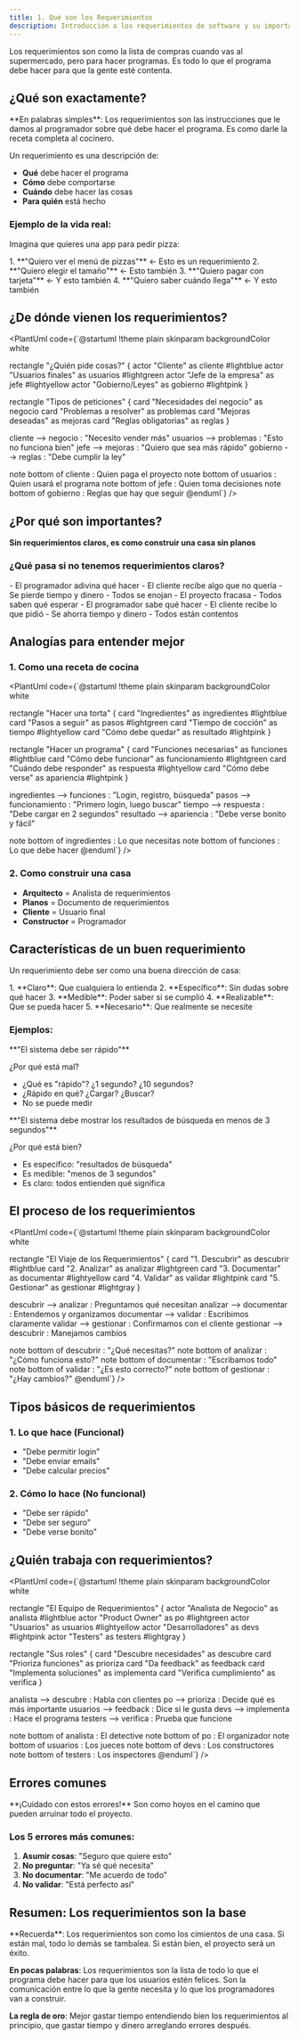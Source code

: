```yaml
---
title: 1. Qué son los Requerimientos
description: Introducción a los requerimientos de software y su importancia en el desarrollo
---
```




Los requerimientos son como la lista de compras cuando vas al supermercado, pero para hacer programas. Es todo lo que el programa debe hacer para que la gente esté contenta.

## ¿Qué son exactamente?

<Aside type="tip">
**En palabras simples**: Los requerimientos son las instrucciones que le damos al programador sobre qué debe hacer el programa. Es como darle la receta completa al cocinero.
</Aside>

Un requerimiento es una descripción de:
- **Qué** debe hacer el programa
- **Cómo** debe comportarse
- **Cuándo** debe hacer las cosas
- **Para quién** está hecho

### Ejemplo de la vida real:

Imagina que quieres una app para pedir pizza:

<Steps>
1. **"Quiero ver el menú de pizzas"** ← Esto es un requerimiento
2. **"Quiero elegir el tamaño"** ← Esto también
3. **"Quiero pagar con tarjeta"** ← Y esto también
4. **"Quiero saber cuándo llega"** ← Y esto también
</Steps>

## ¿De dónde vienen los requerimientos?

<PlantUml code={`@startuml
!theme plain
skinparam backgroundColor white

rectangle "¿Quién pide cosas?" {
  actor "Cliente" as cliente #lightblue
  actor "Usuarios finales" as usuarios #lightgreen
  actor "Jefe de la empresa" as jefe #lightyellow
  actor "Gobierno/Leyes" as gobierno #lightpink
}

rectangle "Tipos de peticiones" {
  card "Necesidades del negocio" as negocio
  card "Problemas a resolver" as problemas
  card "Mejoras deseadas" as mejoras
  card "Reglas obligatorias" as reglas
}

cliente --> negocio : "Necesito vender más"
usuarios --> problemas : "Esto no funciona bien"
jefe --> mejoras : "Quiero que sea más rápido"
gobierno --> reglas : "Debe cumplir la ley"

note bottom of cliente : Quien paga el proyecto
note bottom of usuarios : Quien usará el programa
note bottom of jefe : Quien toma decisiones
note bottom of gobierno : Reglas que hay que seguir
@enduml`} />

## ¿Por qué son importantes?

<Badge text="¡Súper importante!" variant="caution" /> **Sin requerimientos claros, es como construir una casa sin planos**

### ¿Qué pasa si no tenemos requerimientos claros?

<Tabs>
<TabItem label="❌ Sin requerimientos">
- El programador adivina qué hacer
- El cliente recibe algo que no quería
- Se pierde tiempo y dinero
- Todos se enojan
- El proyecto fracasa
</TabItem>
<TabItem label="✅ Con requerimientos claros">
- Todos saben qué esperar
- El programador sabe qué hacer
- El cliente recibe lo que pidió
- Se ahorra tiempo y dinero
- Todos están contentos
</TabItem>
</Tabs>

## Analogías para entender mejor

### 1. Como una receta de cocina

<PlantUml code={`@startuml
!theme plain
skinparam backgroundColor white

rectangle "Hacer una torta" {
  card "Ingredientes" as ingredientes #lightblue
  card "Pasos a seguir" as pasos #lightgreen
  card "Tiempo de cocción" as tiempo #lightyellow
  card "Cómo debe quedar" as resultado #lightpink
}

rectangle "Hacer un programa" {
  card "Funciones necesarias" as funciones #lightblue
  card "Cómo debe funcionar" as funcionamiento #lightgreen
  card "Cuándo debe responder" as respuesta #lightyellow
  card "Cómo debe verse" as apariencia #lightpink
}

ingredientes --> funciones : "Login, registro, búsqueda"
pasos --> funcionamiento : "Primero login, luego buscar"
tiempo --> respuesta : "Debe cargar en 2 segundos"
resultado --> apariencia : "Debe verse bonito y fácil"

note bottom of ingredientes : Lo que necesitas
note bottom of funciones : Lo que debe hacer
@enduml`} />

### 2. Como construir una casa

- **Arquitecto** = Analista de requerimientos
- **Planos** = Documento de requerimientos
- **Cliente** = Usuario final
- **Constructor** = Programador

## Características de un buen requerimiento

Un requerimiento debe ser como una buena dirección de casa:

<Steps>
1. **Claro**: Que cualquiera lo entienda
2. **Específico**: Sin dudas sobre qué hacer
3. **Medible**: Poder saber si se cumplió
4. **Realizable**: Que se pueda hacer
5. **Necesario**: Que realmente se necesite
</Steps>

### Ejemplos:

<Tabs>
<TabItem label="❌ Requerimiento malo">
**"El sistema debe ser rápido"**

¿Por qué está mal?
- ¿Qué es "rápido"? ¿1 segundo? ¿10 segundos?
- ¿Rápido en qué? ¿Cargar? ¿Buscar?
- No se puede medir
</TabItem>
<TabItem label="✅ Requerimiento bueno">
**"El sistema debe mostrar los resultados de búsqueda en menos de 3 segundos"**

¿Por qué está bien?
- Es específico: "resultados de búsqueda"
- Es medible: "menos de 3 segundos"
- Es claro: todos entienden qué significa
</TabItem>
</Tabs>

## El proceso de los requerimientos

<PlantUml code={`@startuml
!theme plain
skinparam backgroundColor white

rectangle "El Viaje de los Requerimientos" {
  card "1. Descubrir" as descubrir #lightblue
  card "2. Analizar" as analizar #lightgreen
  card "3. Documentar" as documentar #lightyellow
  card "4. Validar" as validar #lightpink
  card "5. Gestionar" as gestionar #lightgray
}

descubrir --> analizar : Preguntamos qué necesitan
analizar --> documentar : Entendemos y organizamos
documentar --> validar : Escribimos claramente
validar --> gestionar : Confirmamos con el cliente
gestionar --> descubrir : Manejamos cambios

note bottom of descubrir : "¿Qué necesitas?"
note bottom of analizar : "¿Cómo funciona esto?"
note bottom of documentar : "Escribamos todo"
note bottom of validar : "¿Es esto correcto?"
note bottom of gestionar : "¿Hay cambios?"
@enduml`} />

## Tipos básicos de requerimientos

<Badge text="Hay 2 tipos principales" variant="note" />

### 1. Lo que hace (Funcional)
- "Debe permitir login"
- "Debe enviar emails"
- "Debe calcular precios"

### 2. Cómo lo hace (No funcional)
- "Debe ser rápido"
- "Debe ser seguro"
- "Debe verse bonito"

## ¿Quién trabaja con requerimientos?

<PlantUml code={`@startuml
!theme plain
skinparam backgroundColor white

rectangle "El Equipo de Requerimientos" {
  actor "Analista de Negocio" as analista #lightblue
  actor "Product Owner" as po #lightgreen
  actor "Usuarios" as usuarios #lightyellow
  actor "Desarrolladores" as devs #lightpink
  actor "Testers" as testers #lightgray
}

rectangle "Sus roles" {
  card "Descubre necesidades" as descubre
  card "Prioriza funciones" as prioriza
  card "Da feedback" as feedback
  card "Implementa soluciones" as implementa
  card "Verifica cumplimiento" as verifica
}

analista --> descubre : Habla con clientes
po --> prioriza : Decide qué es más importante
usuarios --> feedback : Dice si le gusta
devs --> implementa : Hace el programa
testers --> verifica : Prueba que funcione

note bottom of analista : El detective
note bottom of po : El organizador
note bottom of usuarios : Los jueces
note bottom of devs : Los constructores
note bottom of testers : Los inspectores
@enduml`} />

## Errores comunes

<Aside type="caution">
**¡Cuidado con estos errores!** Son como hoyos en el camino que pueden arruinar todo el proyecto.
</Aside>

### Los 5 errores más comunes:

1. **Asumir cosas**: "Seguro que quiere esto"
2. **No preguntar**: "Ya sé qué necesita"
3. **No documentar**: "Me acuerdo de todo"
4. **No validar**: "Está perfecto así"

## Resumen: Los requerimientos son la base

<Aside type="tip">
**Recuerda**: Los requerimientos son como los cimientos de una casa. Si están mal, todo lo demás se tambalea. Si están bien, el proyecto será un éxito.
</Aside>

**En pocas palabras**: Los requerimientos son la lista de todo lo que el programa debe hacer para que los usuarios estén felices. Son la comunicación entre lo que la gente necesita y lo que los programadores van a construir.

**La regla de oro**: Mejor gastar tiempo entendiendo bien los requerimientos al principio, que gastar tiempo y dinero arreglando errores después.
